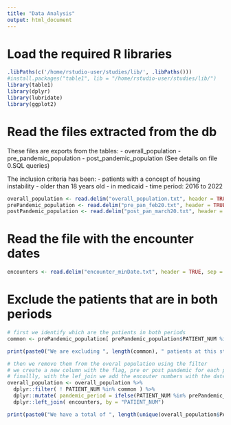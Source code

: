 ```yaml
---
title: "Data Analysis"
output: html_document
---
```


# Load the required R libraries
```r
.libPaths(c('/home/rstudio-user/studies/lib/', .libPaths()))
#install.packages("table1", lib = "/home/rstudio-user/studies/lib/")
library(table1)
library(dplyr)
library(lubridate)
library(ggplot2)
```

# Read the files extracted from the db
These files are exports from the tables:
- overall_population
- pre_pandemic_population
- post_pandemic_population
(See details on file 0.SQL queries)

The inclusion criteria has been:
- patients with a concept of housing instability
- older than 18 years old
- in medicaid
- time period: 2016 to 2022
```r
overall_population <- read.delim("overall_population.txt", header = TRUE, sep = ",")
prePandemic_population <- read.delim("pre_pan_feb20.txt", header = TRUE, sep = ",")
postPandemic_population <- read.delim("post_pan_march20.txt", header = TRUE, sep = ",")
```

# Read the file with the encounter dates
```r
encounters <- read.delim("encounter_minDate.txt", header = TRUE, sep = ",")
```

# Exclude the patients that are in both periods
```r
# first we identify which are the patients in both periods
common <- prePandemic_population[ prePandemic_population$PATIENT_NUM %in% postPandemic_population$PATIENT_NUM,  "PATIENT_NUM"]

print(paste0("We are excluding ", length(common), " patients at this step on the analysis"))

# then we remove them from the overal population using the filter
# we create a new column with the flag, pre or post pandemic for each patient
# finallly, with the lef_join we add the encouter numbers with the dates
overall_population <- overall_population %>%
  dplyr::filter( ! PATIENT_NUM %in% common ) %>%
  dplyr::mutate( pandemic_period = ifelse(PATIENT_NUM %in% prePandemic_population$PATIENT_NUM, "pre-pandemic", "post_pandemic")) %>%
  dplyr::left_join( encounters, by = "PATIENT_NUM")

print(paste0("We have a total of ", length(unique(overall_population$PATIENT_NUM)), " patients at this step on the analysis"))
```


